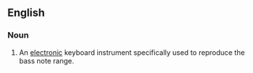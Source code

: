 ==English==

===Noun===
{{en-noun|keyboard basses}}

# {{lb|en|musical instruments}} An [[electronic]] keyboard instrument specifically used to reproduce the bass note range.